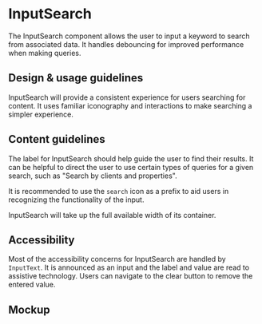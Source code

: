 
<Meta title="Components/Forms and Inputs/InputSearch/Docs" />

# InputSearch

The InputSearch component allows the user to input a keyword to search from
associated data. It handles debouncing for improved performance when making
queries.

## Design & usage guidelines

InputSearch will provide a consistent experience for users searching for
content. It uses familiar iconography and interactions to make searching a
simpler experience.

## Content guidelines

The label for InputSearch should help guide the user to find their results. It
can be helpful to direct the user to use certain types of queries for a given
search, such as "Search by clients and properties".

It is recommended to use the `search` icon as a prefix to aid users in
recognizing the functionality of the input.

InputSearch will take up the full available width of its container.

## Accessibility

Most of the accessibility concerns for InputSearch are handled by `InputText`.
It is announced as an input and the label and value are read to assistive
technology. Users can navigate to the clear button to remove the entered value.

## Mockup

<Figma
  collapsable
  url="https://www.figma.com/file/avvgu5SkbBvS8lGVePBsqO/Product%2FMobile?node-id=25435%3A166491"
/>
